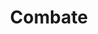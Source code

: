 ---
title: Combate
description: Funcionamento do combate entre personagens e o que fazer em um confronto
---
